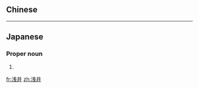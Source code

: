 {{also|淺井}}
==Chinese==
{{zh-see|淺井}}

----

==Japanese==
{{ja-kanjitab|あさ|い}}

===Proper noun===
{{ja-pos|あさい|proper}}

# {{surname|lang=ja|sort=あさい}}

[[fr:浅井]]
[[zh:浅井]]